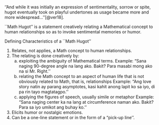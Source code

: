 ''And while it was initially an expression of sentimentality, sorrow or spite, hugot eventually took on playful undertones as usage became more and more widespread... ''[@ver18].

``Math Hugot'' is a statement creatively relating a Mathematical concept to  human relationships so as to invoke sentimental memories or humor.

Defining Characteristics of a ``Math Hugot''

1. Relates, not applies, a Math concept to human relationships. 
2. The relating is done creatively by: 
     a. exploiting the ambiguity of Mathematical terms. 
Example: "Sana naging 90-degree angle na lang ako. Bakit? Para masabi mong ako na si Mr. Right.''
     b. relating the Math concept to an aspect of human life that is not obviously related to Math, that is, relationships 
Example: "Ang love story natin ay parang asymptotes, kasi  kahit anong lapit ko sa iyo, di pa rin tayo magtatagpo.''
     c. applying the figures of speech, usually simile or metaphor 
Example: "Sana naging center ka na lang at circumference naman ako. Bakit? Para sa iyo umikot ang buhay ko.''
3. Elicits humor or nostalgic emotions. 
4. Can be a one-line statement or in the form of a "pick-up line''. 
 